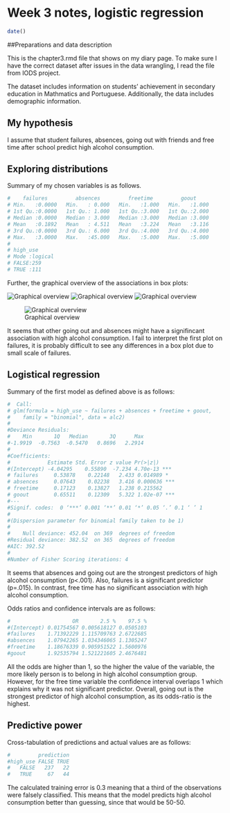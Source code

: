 # Week 3 notes, logistic regression


```r
date()
```
##Preparations and data description

This is the chapter3.rmd file that shows on my diary page.
To make sure I have the correct dataset after issues in the  data wrangling, I read the file from IODS project.

The dataset includes information on students' achievement in secondary education in Mathmatics and Portuguese. Additionally, the data includes demographic information.

## My hypothesis

I assume that student failures, absences, going out with friends and free time after school predict high  alcohol consumption.

## Exploring distributions

Summary of my chosen variables is as follows. 

```r
#    failures         absences         freetime         goout      
# Min.   :0.0000   Min.   : 0.000   Min.   :1.000   Min.   :1.000  
# 1st Qu.:0.0000   1st Qu.: 1.000   1st Qu.:3.000   1st Qu.:2.000  
# Median :0.0000   Median : 3.000   Median :3.000   Median :3.000  
# Mean   :0.1892   Mean   : 4.511   Mean   :3.224   Mean   :3.116  
# 3rd Qu.:0.0000   3rd Qu.: 6.000   3rd Qu.:4.000   3rd Qu.:4.000  
# Max.   :3.0000   Max.   :45.000   Max.   :5.000   Max.   :5.000  
#
# high_use      
# Mode :logical  
# FALSE:259      
# TRUE :111    
```

Further, the graphical overview of the associations in box plots:

![Graphical overview](data/failure.png)
![Graphical overview](data/absences.png)
![Graphical overview](data/freetime.png)

![Graphical overview](data/goout.png)



It seems that other going out and absences might have a signifincant association with high alcohol consumption. I fail to interpret the first plot on failures, it is probably difficult to see any differences in a box plot due to small scale of failures.

## Logistical regression

Summary of the first model as defined above is as follows:

```r
#  Call:
# glm(formula = high_use ~ failures + absences + freetime + goout, 
#    family = "binomial", data = alc2)
#
#Deviance Residuals: 
#    Min       1Q   Median       3Q      Max  
#-1.9919  -0.7563  -0.5470   0.8696   2.2914  
#
#Coefficients:
#            Estimate Std. Error z value Pr(>|z|)    
#(Intercept) -4.04295    0.55890  -7.234 4.70e-13 ***
# failures     0.53878    0.22148   2.433 0.014989 *  
# absences     0.07643    0.02238   3.416 0.000636 ***
# freetime     0.17123    0.13827   1.238 0.215562    
# goout        0.65511    0.12309   5.322 1.02e-07 ***
#---
#Signif. codes:  0 ‘***’ 0.001 ‘**’ 0.01 ‘*’ 0.05 ‘.’ 0.1 ‘ ’ 1
#
#(Dispersion parameter for binomial family taken to be 1)
#
#    Null deviance: 452.04  on 369  degrees of freedom
#Residual deviance: 382.52  on 365  degrees of freedom
#AIC: 392.52
#
#Number of Fisher Scoring iterations: 4 
```
It seems that absences and going out are the strongest predictors of high alcohol consumption (p<.001). Also, failures is a significant predictor (p=.015). In contrast, free time has no significant association with high alcohol consumption.

Odds ratios and confidence intervals are as follows:

```r
#                    OR       2.5 %    97.5 %
#(Intercept) 0.01754567 0.005618127 0.0505103
#failures    1.71392229 1.115709763 2.6722685
#absences    1.07942265 1.034346065 1.1305247
#freetime    1.18676339 0.905951522 1.5600976
#goout       1.92535794 1.521221605 2.4676481
```
All the odds are higher than 1, so the higher the value of the variable, the more likely person is to belong in high alcohol consumption group. However, for the free time variable the confidence interval overlaps 1 which explains why it was not significant predictor. Overall, going out is the strongest predictor of high alcohol consumption, as its odds-ratio is the highest.

## Predictive power

Cross-tabulation of predictions and actual values are as follows:
```r
#         prediction
#high_use FALSE TRUE
#   FALSE   237   22
#   TRUE     67   44
```
The calculated training error is 0.3 meaning that a third of the observations were falsely classified. This means that the model predicts high alcohol consumption better than guessing, since that would be 50-50.   

